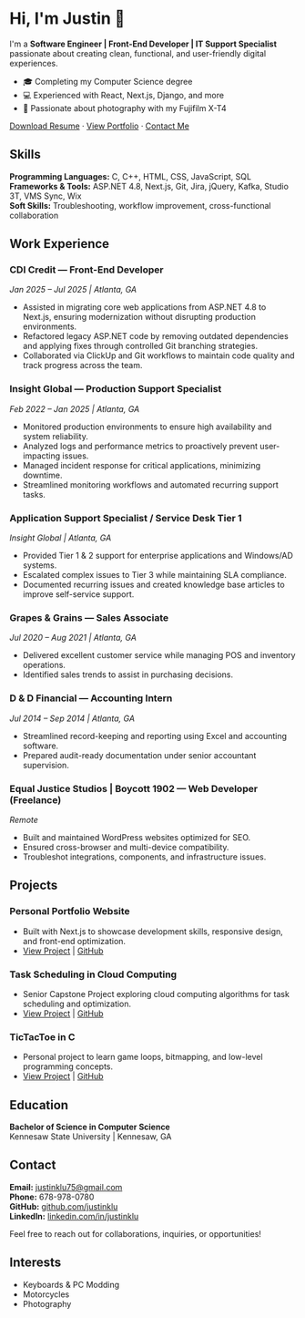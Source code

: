 # Hi, I'm Justin 👋
I'm a **Software Engineer | Front-End Developer | IT Support Specialist** passionate about creating clean, functional, and user-friendly digital experiences.

- 🎓 Completing my Computer Science degree  
- 💻 Experienced with React, Next.js, Django, and more  
- 📸 Passionate about photography with my Fujifilm X-T4  

[Download Resume](/resume) · [View Portfolio](/portfolio) · [Contact Me](/contact)

## Skills
**Programming Languages:** C, C++, HTML, CSS, JavaScript, SQL  
**Frameworks & Tools:** ASP.NET 4.8, Next.js, Git, Jira, jQuery, Kafka, Studio 3T, VMS Sync, Wix  
**Soft Skills:** Troubleshooting, workflow improvement, cross-functional collaboration  

## Work Experience
### CDI Credit — Front-End Developer
*Jan 2025 – Jul 2025 | Atlanta, GA*

- Assisted in migrating core web applications from ASP.NET 4.8 to Next.js, ensuring modernization without disrupting production environments.  
- Refactored legacy ASP.NET code by removing outdated dependencies and applying fixes through controlled Git branching strategies.  
- Collaborated via ClickUp and Git workflows to maintain code quality and track progress across the team.  

### Insight Global — Production Support Specialist
*Feb 2022 – Jan 2025 | Atlanta, GA*

- Monitored production environments to ensure high availability and system reliability.  
- Analyzed logs and performance metrics to proactively prevent user-impacting issues.  
- Managed incident response for critical applications, minimizing downtime.  
- Streamlined monitoring workflows and automated recurring support tasks.  

### Application Support Specialist / Service Desk Tier 1
*Insight Global | Atlanta, GA*

- Provided Tier 1 & 2 support for enterprise applications and Windows/AD systems.  
- Escalated complex issues to Tier 3 while maintaining SLA compliance.  
- Documented recurring issues and created knowledge base articles to improve self-service support.  

### Grapes & Grains — Sales Associate
*Jul 2020 – Aug 2021 | Atlanta, GA*

- Delivered excellent customer service while managing POS and inventory operations.  
- Identified sales trends to assist in purchasing decisions.  

### D & D Financial — Accounting Intern
*Jul 2014 – Sep 2014 | Atlanta, GA*

- Streamlined record-keeping and reporting using Excel and accounting software.  
- Prepared audit-ready documentation under senior accountant supervision.  

### Equal Justice Studios | Boycott 1902 — Web Developer (Freelance)
*Remote*

- Built and maintained WordPress websites optimized for SEO.  
- Ensured cross-browser and multi-device compatibility.  
- Troubleshot integrations, components, and infrastructure issues.

## Projects

### Personal Portfolio Website
- Built with Next.js to showcase development skills, responsive design, and front-end optimization.  
- [View Project](#) | [GitHub](#)  

### Task Scheduling in Cloud Computing
- Senior Capstone Project exploring cloud computing algorithms for task scheduling and optimization.  
- [View Project](#) | [GitHub](#)  

### TicTacToe in C
- Personal project to learn game loops, bitmapping, and low-level programming concepts.  
- [View Project](#) | [GitHub](#)  

## Education

**Bachelor of Science in Computer Science**  
Kennesaw State University | Kennesaw, GA  

## Contact

**Email:** [justinklu75@gmail.com](mailto:justinklu75@gmail.com)  
**Phone:** 678-978-0780  
**GitHub:** [github.com/justinklu](https://github.com/justinklu)  
**LinkedIn:** [linkedin.com/in/justinklu](https://linkedin.com/in/justinklu)  

Feel free to reach out for collaborations, inquiries, or opportunities!

## Interests

- Keyboards & PC Modding  
- Motorcycles  
- Photography